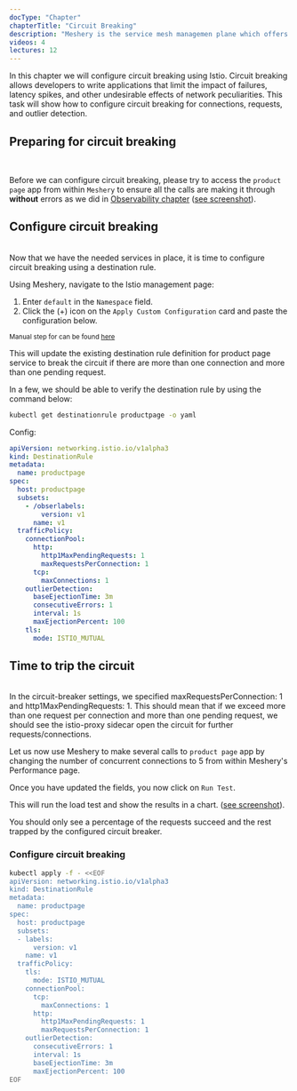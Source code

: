 ```yaml
---
docType: "Chapter"
chapterTitle: "Circuit Breaking"
description: "Meshery is the service mesh managemen plane which offers lifecycle, configuration, and performance management of service meshes and their workloads."
videos: 4
lectures: 12
---
```



<ChapterStyle>

In this chapter we will configure circuit breaking using Istio. Circuit breaking allows developers to write applications that limit the impact of failures, latency spikes, and other undesirable effects of network peculiarities. This task will show how to configure circuit breaking for connections, requests, and outlier detection.

<h2 class="chapter-sub-heading">Preparing for circuit breaking</h2>
<br />

Before we can configure circuit breaking, please try to access the `product page` app from within `Meshery` to ensure all the calls are making it through **without** errors as we did in [Observability chapter](/learn-ng/mastering-meshery-istio/performance-of-service-mesh/istio/observability) ([see screenshot](https://raw.githubusercontent.com/leecalcote/istio-service-mesh-workshop/feature/blend-in-meshery/lab-7/img/meshery_initial_load_test.png)).

<h2 class="chapter-sub-heading"> Configure circuit breaking</h2>

<br />
Now that we have the needed services in place, it is time to configure circuit breaking
using a destination rule.

Using Meshery, navigate to the Istio management page:

1. Enter `default` in the `Namespace` field.
2. Click the (+) icon on the `Apply Custom Configuration` card and paste the configuration below.

<small>Manual step for can be found [here](#appendix)</small>

This will update the existing destination rule definition for product page service to break the circuit if there are more than one connection and more than one pending request.

In a few, we should be able to verify the destination rule by using the command below:

```sh
kubectl get destinationrule productpage -o yaml
```

Config:

```yaml
apiVersion: networking.istio.io/v1alpha3
kind: DestinationRule
metadata:
  name: productpage
spec:
  host: productpage
  subsets:
    - /obserlabels:
        version: v1
      name: v1
  trafficPolicy:
    connectionPool:
      http:
        http1MaxPendingRequests: 1
        maxRequestsPerConnection: 1
      tcp:
        maxConnections: 1
    outlierDetection:
      baseEjectionTime: 3m
      consecutiveErrors: 1
      interval: 1s
      maxEjectionPercent: 100
    tls:
      mode: ISTIO_MUTUAL
```

<h2 class="chapter-sub-heading"> Time to trip the circuit</h2>

<br />
In the circuit-breaker settings, we specified maxRequestsPerConnection: 1 and http1MaxPendingRequests:
1. This should mean that if we exceed more than one request per connection and more
than one pending request, we should see the istio-proxy sidecar open the circuit
for further requests/connections.

Let us now use Meshery to make several calls to `product page` app by changing the number of concurrent connections to 5 from within Meshery's Performance page.

Once you have updated the fields, you now click on `Run Test`.

This will run the load test and show the results in a chart. ([see screenshot](https://raw.githubusercontent.com/leecalcote/istio-service-mesh-workshop/feature/blend-in-meshery/lab-7/img/meshery_cb_load_test.png)).

You should only see a percentage of the requests succeed and the rest trapped by the configured circuit breaker.

<h3 class="chapter-sub-heading"> Configure circuit breaking</h3>

```sh
kubectl apply -f - <<EOF
apiVersion: networking.istio.io/v1alpha3
kind: DestinationRule
metadata:
  name: productpage
spec:
  host: productpage
  subsets:
  - labels:
      version: v1
    name: v1
  trafficPolicy:
    tls:
      mode: ISTIO_MUTUAL
    connectionPool:
      tcp:
        maxConnections: 1
      http:
        http1MaxPendingRequests: 1
        maxRequestsPerConnection: 1
    outlierDetection:
      consecutiveErrors: 1
      interval: 1s
      baseEjectionTime: 3m
      maxEjectionPercent: 100
EOF
```

</ChapterStyle>
